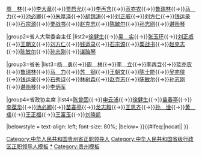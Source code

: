 {{Navbox
|name=中华人民共和国贵州省正职领导人
|title=[[中华人民共和国]][[贵州省]][[党和国家机构|四大机构]][[省部级正职|正职]][[中华人民共和国省级行政区领导人|领导人]]
|above=[[中华人民共和国省会列表|省会]]：[[贵阳市]]
|image=[[File:China_Guizhou.svg|80px]]
|state={{{state<includeonly>|collapsed</includeonly>}}}

|group1=省委书记
|list1=[[苏振华]]{{→}}[[周林|周　林]]{{→}}[[李大章]]{{→}}[[贾启允]]{{→}}[[李再含]]{{→}}[[蓝亦农]]{{→}}[[鲁瑞林]]{{→}}[[马力 (1916年)|马　力]]{{→}}[[池必卿]]{{→}}[[朱厚泽]]{{→}}[[胡锦涛]]{{→}}[[刘正威]]{{→}}[[刘方仁]]{{→}}[[钱运录]]{{→}}[[石宗源]]{{→}}[[栗战书]]{{→}}[[赵克志]]{{→}}[[陈敏尔]]{{→}}[[孙志刚 (官员)|孙志刚]]{{→}}[[谌贻琴]]

|group2=省人大常委会主任
|list2=[[徐健生]]{{→}}[[吴实 (1913年)|吴　实]]{{→}}[[张玉环]]{{→}}[[刘正威]]{{→}}[[王朝文]]{{→}}[[刘方仁]]{{→}}[[钱运录]]{{→}}[[石宗源]]{{→}}[[栗战书]]{{→}}[[赵克志]]{{→}}[[陈敏尔]]{{→}}[[孙志刚 (官员)|孙志刚]]{{→}}[[谌贻琴]]

|group3=省长
|list3=[[杨勇 (上将)|杨　勇]]{{→}}[[周林|周　林]]{{→}}[[李立 (1908年)|李　立]]{{→}}[[李再含]]{{→}}[[蓝亦农]]{{→}}[[鲁瑞林]]{{→}}[[马力 (1916年)|马　力]]{{→}}[[苏钢|苏　钢]]{{→}}[[王朝文]]{{→}}[[陈士能]]{{→}}[[吴亦侠]]{{→}}[[钱运录]]{{→}}[[石秀诗]]{{→}}[[林树森]]{{→}}[[赵克志]]{{→}}[[陈敏尔]]{{→}}[[孙志刚 (官员)|孙志刚]]{{→}}[[谌贻琴]]{{→}}[[李炳军]]

|group4=省政协主席
|list4=[[陈曾固]]{{→}}[[申云浦]]{{→}}[[徐健生]]{{→}}[[苗春亭]]{{→}}[[李葆华]]{{→}}[[池必卿]]{{→}}[[苗春亭]]{{→}}[[龙志毅]]{{→}}[[王思齐]]{{→}}[[孙淦|孙　淦]]{{→}}[[黄瑶|黄　瑶]]{{→}}[[王正福]]{{→}}[[王富玉]]{{→}}[[刘晓凯]]

|belowstyle = text-align: left; font-size: 80%;
|below= {{中华人民共和国省级行政区正职领导人模板索引}}
}}<includeonly>{{#ifeq:{{{1}}}|nocat||
[[Category:中华人民共和国贵州省正职领导人]]
}}</includeonly><noinclude>
[[Category:中华人民共和国省级行政区正职领导人模板]]
[[Category:中华人民共和国贵州省正职领导人|*]]
[[Category:贵州模板]]
</noinclude>